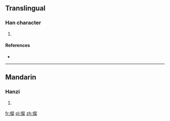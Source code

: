 ==Translingual==

===Han character===
{{Han char|rn=9|rad=人|as=13|sn=15|four=|canj=人卜水木 (OYED)|ids=⿰[[亻]][[粲]]}}

# {{defn|Han|sort=人13}}

====References====
* {{Han ref|kx=0119.231|hdz=10224.101|uh=510F|ud=20751}}

----

==Mandarin==

===Hanzi===
{{cmn-hanzi|pin=[[can]]|wg=ts'an}}

# {{defn|lang=cmn|sort=人13}}

[[fr:儏]]
[[pl:儏]]
[[zh:儏]]